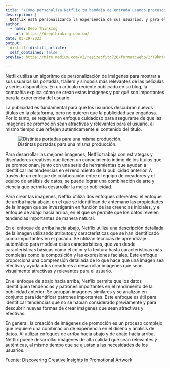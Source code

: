 ```yaml
---
title: "¿Cómo personaliza Netflix tu bandeja de entrada usando procesos de datos?"
description: |
  Netflix está personalizando la experiencia de sus usuarios, y para ello utiliza imágenes, trailers y sinopsis de títulos que son más relevantes y atractivos para cada usuario. Para crear suites de arte relevantes, atractivas y auténticas, Netflix combina el conocimiento de expertos en estrategia y diseño con herramientas de análisis de datos para identificar las tendencias.
author:
  - name: Deep Thinking 
    url: https://deepthinking.com.co/
date: 03-29-2023
output:
  distill::distill_article:
  self_contained: false
preview: https://miro.medium.com/v2/resize:fit:720/format:webp/1*Y9kntVhxsTY0PoQEcQ4yIQ.png

---
```


Netflix utiliza un algoritmo de personalización de imágenes para mostrar a sus usuarios las portadas, trailers y sinopsis más relevantes de las películas y series disponibles. En un artículo reciente publicado en su blog, la compañía explica cómo se crean estas imágenes y por qué son importantes para la experiencia del usuario.

La publicidad es fundamental para que los usuarios descubran nuevos títulos en la plataforma, pero no quieren que la publicidad sea engañosa. Por lo tanto, se requiere un enfoque cuidadoso para asegurarse de que las imágenes de promoción sean atractivas y relevantes para el usuario, al mismo tiempo que reflejen auténticamente el contenido del título.

![Distintas portadas para una misma producción.](https://miro.medium.com/v2/resize:fit:720/format:webp/1*Y9kntVhxsTY0PoQEcQ4yIQ.png)

Para desarrollar las mejores imágenes, Netflix trabaja con estrategas y diseñadores creativos que tienen un conocimiento íntimo de los títulos que se promocionan, junto con una serie de herramientas que ayudan a identificar las tendencias en el rendimiento de la publicidad anterior. A través de un enfoque de colaboración entre el equipo de creadores y el equipo de análisis de datos, se puede lograr una combinación de arte y ciencia que permita desarrollar la mejor publicidad.

Para crear las imágenes, Netflix utiliza dos enfoques diferentes: el enfoque de arriba hacia abajo, en el que se identifican de antemano las propiedades de la imagen que se investigarán en función de las creencias iniciales, y el enfoque de abajo hacia arriba, en el que se permite que los datos revelen tendencias importantes de manera natural.

En el enfoque de arriba hacia abajo, Netflix utiliza una descripción detallada de la imagen utilizando atributos y características que se han identificado como importantes en el pasado. Se utilizan técnicas de aprendizaje automático para modelar estas características, que van desde características básicas como el color y la textura hasta características más complejas como la composición y las expresiones faciales. Este enfoque proporciona una comprensión detallada de lo que hace que una imagen sea efectiva y ayuda a los creadores a desarrollar imágenes que sean visualmente atractivas y relevantes para el usuario.

En el enfoque de abajo hacia arriba, Netflix permite que los datos identifiquen tendencias y patrones importantes en el rendimiento de la publicidad anterior. Se agrupan imágenes similares y se analizan en conjunto para identificar patrones importantes. Este enfoque es útil para identificar tendencias que no se habían considerado previamente y para descubrir nuevas formas de crear imágenes que sean atractivas y efectivas.

En general, la creación de imágenes de promoción es un proceso complejo que requiere una combinación de experiencia en el diseño y análisis de datos. Al utilizar enfoques de arriba hacia abajo y de abajo hacia arriba, Netflix puede desarrollar imágenes de alta calidad que sean relevantes y auténticas, al mismo tiempo que se ajustan a las necesidades de los usuarios.

Fuente: [Discovering Creative Insights in Promotional Artwork](https://netflixtechblog.com/discovering-creative-insights-in-promotional-artwork-295e4d788db5)

